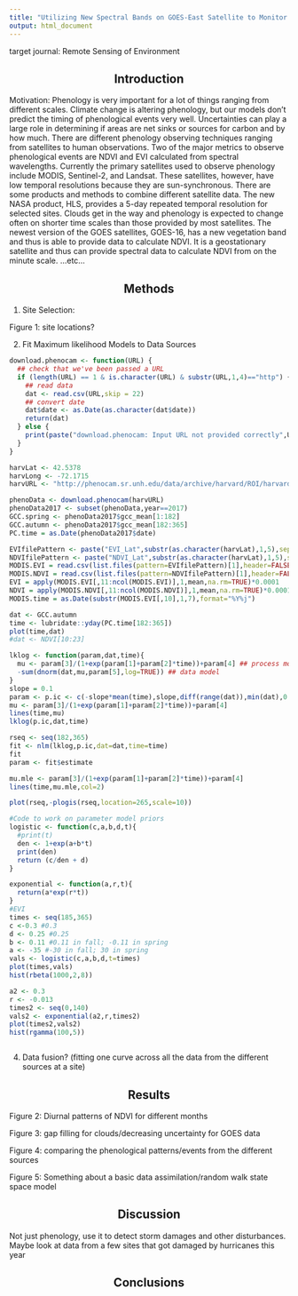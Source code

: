 ```yaml
---
title: "Utilizing New Spectral Bands on GOES-East Satellite to Monitor Phenological Events"
output: html_document
---
```

target journal: Remote Sensing of Environment
<center><h2>Introduction</h2></center>
Motivation: Phenology is very important for a lot of things ranging from different scales. Climate change is altering phenology, but our models don't predict the timing of phenological events very well. Uncertainties can play a large role in determining if areas are net sinks or sources for carbon and by how much. There are different phenology observing techniques ranging from satellites to human observations. Two of the major metrics to observe phenological events are NDVI and EVI calculated from spectral wavelengths. Currently the primary satellites used to observe phenology include MODIS, Sentinel-2, and Landsat. These satellites, however, have low temporal resolutions because they are sun-synchronous. There are some products and methods to combine different satellite data. The new NASA product, HLS, provides a 5-day repeated temporal resolution for selected sites. Clouds get in the way and phenology is expected to change often on shorter time scales than those provided by most satellites. The newest version of the GOES satellites, GOES-16, has a new vegetation band and thus is able to provide data to calculate NDVI. It is a geostationary satellite and thus can provide spectral data to calculate NDVI from on the minute scale.   ...etc...


<center><h2>Methods</h2></center>
1. Site Selection:



  

Figure 1: site locations? 


2. Fit Maximum likelihood Models to Data Sources

```r
download.phenocam <- function(URL) {
  ## check that we've been passed a URL
  if (length(URL) == 1 & is.character(URL) & substr(URL,1,4)=="http") {
    ## read data
    dat <- read.csv(URL,skip = 22)
    ## convert date
    dat$date <- as.Date(as.character(dat$date))
    return(dat)
  } else {
    print(paste("download.phenocam: Input URL not provided correctly",URL))
  }
}

harvLat <- 42.5378
harvLong <- -72.1715
harvURL <- "http://phenocam.sr.unh.edu/data/archive/harvard/ROI/harvard_DB_0001_1day.csv"

phenoData <- download.phenocam(harvURL)
phenoData2017 <- subset(phenoData,year==2017)
GCC.spring <- phenoData2017$gcc_mean[1:182]
GCC.autumn <- phenoData2017$gcc_mean[182:365]
PC.time = as.Date(phenoData2017$date)

EVIfilePattern <- paste("EVI_Lat",substr(as.character(harvLat),1,5),sep="")
NDVIfilePattern <- paste("NDVI_Lat",substr(as.character(harvLat),1,5),sep="")
MODIS.EVI = read.csv(list.files(pattern=EVIfilePattern)[1],header=FALSE,as.is=TRUE,na.string="-3000")
MODIS.NDVI = read.csv(list.files(pattern=NDVIfilePattern)[1],header=FALSE,as.is=TRUE,na.string="-3000")
EVI = apply(MODIS.EVI[,11:ncol(MODIS.EVI)],1,mean,na.rm=TRUE)*0.0001
NDVI = apply(MODIS.NDVI[,11:ncol(MODIS.NDVI)],1,mean,na.rm=TRUE)*0.0001
MODIS.time = as.Date(substr(MODIS.EVI[,10],1,7),format="%Y%j")

dat <- GCC.autumn
time <- lubridate::yday(PC.time[182:365])
plot(time,dat)
#dat <- NDVI[10:23]

lklog <- function(param,dat,time){
  mu <- param[3]/(1+exp(param[1]+param[2]*time))+param[4] ## process model
  -sum(dnorm(dat,mu,param[5],log=TRUE)) ## data model
}
slope = 0.1
param <- p.ic <- c(-slope*mean(time),slope,diff(range(dat)),min(dat),0.1)
mu <- param[3]/(1+exp(param[1]+param[2]*time))+param[4]
lines(time,mu)
lklog(p.ic,dat,time)

rseq <- seq(182,365)
fit <- nlm(lklog,p.ic,dat=dat,time=time)
fit
param <- fit$estimate

mu.mle <- param[3]/(1+exp(param[1]+param[2]*time))+param[4]
lines(time,mu.mle,col=2)

plot(rseq,-plogis(rseq,location=265,scale=10))


```


```r
#Code to work on parameter model priors
logistic <- function(c,a,b,d,t){
  #print(t)
  den <- 1+exp(a+b*t)
  print(den)
  return (c/den + d)
}

exponential <- function(a,r,t){
  return(a*exp(r*t))
}
#EVI
times <- seq(185,365)
c <-0.3 #0.3
d <- 0.25 #0.25
b <- 0.11 #0.11 in fall; -0.11 in spring
a <- -35 #-30 in fall; 30 in spring
vals <- logistic(c,a,b,d,t=times)
plot(times,vals)
hist(rbeta(1000,2,8))

a2 <- 0.3
r <- -0.013
times2 <- seq(0,140)
vals2 <- exponential(a2,r,times2)
plot(times2,vals2)
hist(rgamma(100,5))
```

```r

```


4. Data fusion? (fitting one curve across all the data from the different sources at a site)

<center><h2>Results</h2></center>
Figure 2: Diurnal patterns of NDVI for different months

Figure 3: gap filling for clouds/decreasing uncertainty for GOES data

Figure 4: comparing the phenological patterns/events from the different sources

Figure 5: Something about a basic data assimilation/random walk state space model 

<center><h2>Discussion</h2></center>
Not just phenology, use it to detect storm damages and other disturbances. Maybe look at data from a few sites that got damaged by hurricanes this year

<center><h2>Conclusions</h2></center>